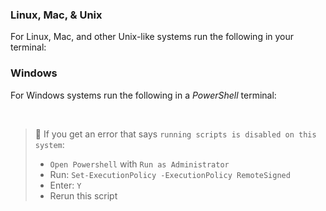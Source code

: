 
### Linux, Mac, & Unix
For Linux, Mac, and other Unix-like systems run the following in your terminal:

<CliUnixScript />

<CliUnixScriptVersion />

### Windows
For Windows systems run the following in a _PowerShell_ terminal:

<CliWindowsScript />

<CliWindowsScriptVersion />

<br />

> 🐰 If you get an error that says `running scripts is disabled on this system`:
> - `Open Powershell` with `Run as Administrator`
> - Run: `Set-ExecutionPolicy -ExecutionPolicy RemoteSigned`
> - Enter: `Y`
> - Rerun this script
